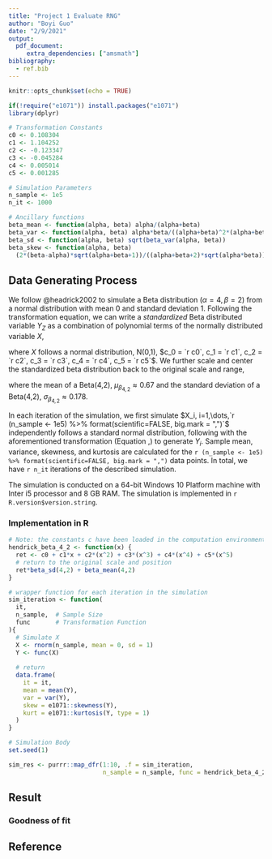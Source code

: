 ```yaml
---
title: "Project 1 Evaluate RNG"
author: "Boyi Guo"
date: "2/9/2021"
output: 
  pdf_document:
     extra_dependencies: ["amsmath"]
bibliography:
  - ref.bib
---
```


```r
knitr::opts_chunk$set(echo = TRUE)

if(!require("e1071")) install.packages("e1071")
library(dplyr)

# Transformation Constants
c0 <- 0.108304
c1 <- 1.104252
c2 <- -0.123347
c3 <- -0.045284
c4 <- 0.005014
c5 <- 0.001285

# Simulation Parameters
n_sample <- 1e5
n_it <- 1000

# Ancillary functions
beta_mean <- function(alpha, beta) alpha/(alpha+beta)
beta_var <- function(alpha, beta) alpha*beta/((alpha+beta)^2*(alpha+beta+1))
beta_sd <- function(alpha, beta) sqrt(beta_var(alpha, beta))
beta_skew <- function(alpha, beta)
  (2*(beta-alpha)*sqrt(alpha+beta+1))/((alpha+beta+2)*sqrt(alpha*beta))
```

## Data Generating Process
We follow @headrick2002 to simulate a Beta distribution ($\alpha = 4, \beta = 2$) from a normal distribution with mean 0 and standard deviation 1. Following the transformation equation, we can write a _standardized_ Beta distributed variable $Y_Z$ as a combination of polynomial terms of the normally distributed variable $X$,

\begin{equation}
  \label{eq:transf}
  Y_Z = c_0 + c_1 X + c_2X^2 + c_3X^3 + c4X^4 + c_5X^5,
\end{equation}

where $X$ follows a normal distribution, N(0,1), $c_0 = `r c0`, c_1 = `r c1`, c_2 = `r c2`, c_3 = `r c3`, c_4 = `r c4`, c_5 = `r c5`$. We further scale and center the standardized beta distribution back to the original scale and range,

\begin{equation}
  \label{eq:scale}
  Y = Y_Z*\sigma_{\beta_{4,2}} + \mu_{\beta_{4,2}},
\end{equation}

where the mean of a Beta(4,2), $\mu_{\beta_{4,2}} \approx 0.67$ and the standard deviation of a Beta(4,2), $\sigma_{\beta_{4,2}} \approx 0.178$.

In each iteration of the simulation, we first simulate $X_i, i=1,\dots,`r (n_sample <- 1e5) %>% format(scientific=FALSE, big.mark = ",")`$ independently follows a standard normal distribution, following with the aforementioned transformation (Equation \eqref{eq:transf},\eqref{eq:scale}) to generate $Y_i$. Sample mean, variance, skewness, and kurtosis are calculated for the `r (n_sample <- 1e5) %>% format(scientific=FALSE, big.mark = ",")` data points. In total, we have `r n_it` iterations of the described simulation.

The simulation is conducted on a 64-bit Windows 10 Platform machine with Inter i5 processor and 8 GB RAM. The simulation is implemented in `r R.version$version.string`.


### Implementation in R

```r
# Note: the constants c have been loaded in the computation environment
hendrick_beta_4_2 <- function(x) {
  ret <- c0 + c1*x + c2*(x^2) + c3*(x^3) + c4*(x^4) + c5*(x^5)
  # return to the original scale and position
  ret*beta_sd(4,2) + beta_mean(4,2)
}

# wrapper function for each iteration in the simulation
sim_iteration <- function(
  it,
  n_sample,  # Sample Size
  func       # Transformation Function
){
  # Simulate X
  X <- rnorm(n_sample, mean = 0, sd = 1)
  Y <- func(X)
  
  # return
  data.frame(
    it = it,
    mean = mean(Y),
    var = var(Y),
    skew = e1071::skewness(Y),
    kurt = e1071::kurtosis(Y, type = 1)
  )
}

# Simulation Body
set.seed(1)

sim_res <- purrr::map_dfr(1:10, .f = sim_iteration,
                          n_sample = n_sample, func = hendrick_beta_4_2)
```

## Result


### Goodness of fit



\newpage
## Reference
